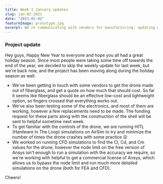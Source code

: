 ```yaml
---
title: Week 1 January updates
slug: jan-02-2021
date: "2021-01-02"
featureImage: prototype.jpg
excerpt: We're communicating with vendors for manufacturing, updating designs, CFD analysis. Helpful is working with us to review our documentation and improve project visibility.
---
```


### Project update

Hey guys, Happy New Year to everyone and hope you all had a great holiday season. Since most people were taking some time off towards the end of the year, we decided to skip the weekly update for last week, but we're back now, and the project has been moving along during the holiday season as well.

- We've been getting in touch with some vendors to get the drone made out of fiberglass, and get a quote on how much that should cost. So far it seems like fiberglass should be an effective low-cost and lightweight option, so fingers crossed that everything works out.
- We've also been testing some of the electronics, and most of them are working, however a few replacements need to be made. The funding request for these parts along with the construction of the shell will be sent to helpful sometime next week.
- To get familiar with the controls of the drone, we are running HITL (Hardware In The Loop) simulations on AirSim to try and minimize the number of times the drone crashes with some practice 😛
- We worked on running CFD simulations to find the Cl, Cd, and Cm values for the drone, however the node limit on the free version of Ansys isn't enough to run a simulation with the accuracy we require, so we're working with helpful to get a commercial license of Ansys, which allows us to bypass the node limit and run much more detailed simulations on the drone (both for FEA and CFD).

Cheers!
